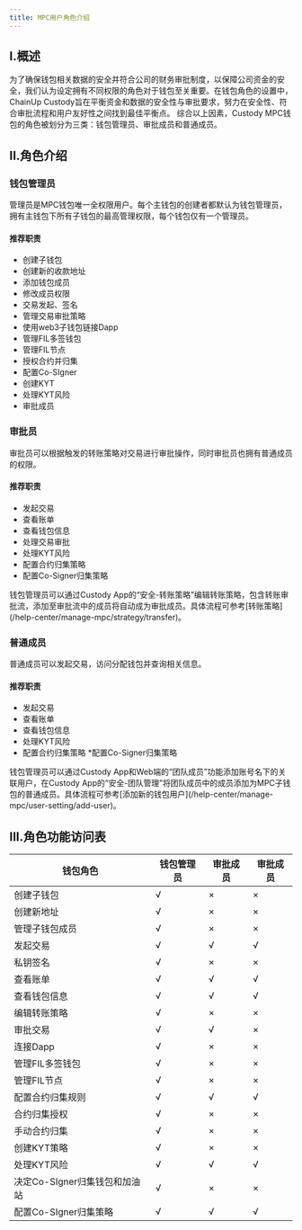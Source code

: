```yaml
---
title: MPC用户角色介绍
---
```


## I.概述

为了确保钱包相关数据的安全并符合公司的财务审批制度，以保障公司资金的安全，我们认为设定拥有不同权限的角色对于钱包至关重要。在钱包角色的设置中，ChainUp Custody旨在平衡资金和数据的安全性与审批要求，努力在安全性、符合审批流程和用户友好性之间找到最佳平衡点。
综合以上因素，Custody MPC钱包的角色被划分为三类：钱包管理员、审批成员和普通成员。

## II.角色介绍

### 钱包管理员
管理员是MPC钱包唯一全权限用户。每个主钱包的创建者都默认为钱包管理员，拥有主钱包下所有子钱包的最高管理权限，每个钱包仅有一个管理员。

#### 推荐职责
* 创建子钱包
* 创建新的收款地址
* 添加钱包成员
* 修改成员权限
* 交易发起、签名
* 管理交易审批策略
* 使用web3子钱包链接Dapp
* 管理FIL多签钱包
* 管理FIL节点
* 授权合约并归集
* 配置Co-SIgner
* 创建KYT
* 处理KYT风险
* 审批成员


### 审批员
审批员可以根据触发的转账策略对交易进行审批操作，同时审批员也拥有普通成员的权限。

#### 推荐职责
* 发起交易
* 查看账单
* 查看钱包信息
* 处理交易审批
* 处理KYT风险
* 配置合约归集策略
* 配置Co-Signer归集策略

<Tip>
钱包管理员可以通过Custody App的“安全-转账策略”编辑转账策略，包含转账审批流，添加至审批流中的成员将自动成为审批成员。具体流程可参考[转账策略](/help-center/manage-mpc/strategy/transfer)。
</Tip>

### 普通成员
普通成员可以发起交易，访问分配钱包并查询相关信息。

#### 推荐职责
* 发起交易
* 查看账单
* 查看钱包信息
* 处理KYT风险
* 配置合约归集策略
*配置Co-Signer归集策略

<Tip>
钱包管理员可以通过Custody App和Web端的“团队成员”功能添加账号名下的关联用户，在Custody App的“安全-团队管理”将团队成员中的成员添加为MPC子钱包的普通成员。具体流程可参考[添加新的钱包用户](/help-center/manage-mpc/user-setting/add-user)。
</Tip>


## III.角色功能访问表

| 钱包角色| 钱包管理员 | 审批成员 | 审批成员 |
| ------- | ------- |------- |------ |
| 创建子钱包 |√ |×|×|
| 创建新地址  |√ |×|×|
| 管理子钱包成员 |√ |×|×|
| 发起交易 | √|√|√|
| 私钥签名  | √|×|×|
| 查看账单  | √|√|√|
| 查看钱包信息  | √|√|√|
| 编辑转账策略  | √|×|×|
| 审批交易  |√|√|×|
| 连接Dapp | √|×|×|
| 管理FIL多签钱包  |√|×|×|
| 管理FIL节点  |√|×|×|
| 配置合约归集规则  | √|√|√|
| 合约归集授权  | √|×|×|
| 手动合约归集  |√ |×|×|
| 创建KYT策略  | √|×|×|
| 处理KYT风险  | √|√|√|
| 决定Co-SIgner归集钱包和加油站  | √|×|×|
| 配置Co-SIgner归集策略 |√ |√|√|

